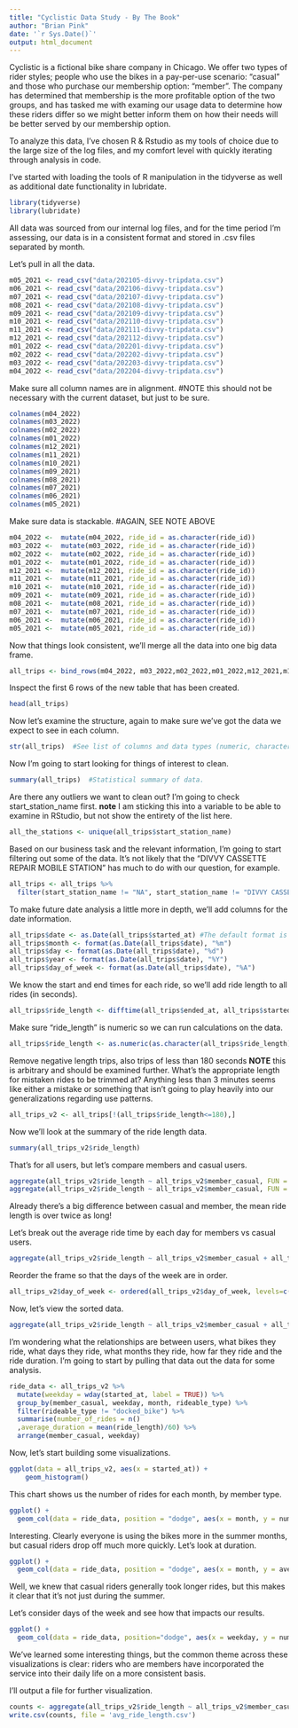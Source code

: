 ```yaml
---
title: "Cyclistic Data Study - By The Book"
author: "Brian Pink"
date: '`r Sys.Date()`'
output: html_document
---
```


Cyclistic is a fictional bike share company in Chicago. We offer two types of rider styles; people who use the bikes in a pay-per-use scenario: "casual" and those who purchase our membership option: "member". The company has determined that membership is the more profitable option of the two groups, and has tasked me with examing our usage data to determine how these riders differ so we might better inform them on how their needs will be better served by our membership option.

To analyze this data, I've chosen R & Rstudio as my tools of choice due to the large size of the log files, and my comfort level with quickly iterating through analysis in code.

I've started with loading the tools of R manipulation in the tidyverse as well as additional date functionality in lubridate.

```r
library(tidyverse)
library(lubridate)  
```

All data was sourced from our internal log files, and for the time period I'm assessing, our data is in a consistent format and stored in .csv files separated by month.

Let's pull in all the data.

```r
m05_2021 <- read_csv("data/202105-divvy-tripdata.csv")
m06_2021 <- read_csv("data/202106-divvy-tripdata.csv")
m07_2021 <- read_csv("data/202107-divvy-tripdata.csv")
m08_2021 <- read_csv("data/202108-divvy-tripdata.csv")
m09_2021 <- read_csv("data/202109-divvy-tripdata.csv")
m10_2021 <- read_csv("data/202110-divvy-tripdata.csv")
m11_2021 <- read_csv("data/202111-divvy-tripdata.csv")
m12_2021 <- read_csv("data/202112-divvy-tripdata.csv")
m01_2022 <- read_csv("data/202201-divvy-tripdata.csv")
m02_2022 <- read_csv("data/202202-divvy-tripdata.csv")
m03_2022 <- read_csv("data/202203-divvy-tripdata.csv")
m04_2022 <- read_csv("data/202204-divvy-tripdata.csv")
```

Make sure all column names are in alignment. #NOTE this should not be necessary with the current dataset, but just to be sure.

```r
colnames(m04_2022)
colnames(m03_2022)
colnames(m02_2022)
colnames(m01_2022)
colnames(m12_2021)
colnames(m11_2021)
colnames(m10_2021)
colnames(m09_2021)
colnames(m08_2021)
colnames(m07_2021)
colnames(m06_2021)
colnames(m05_2021)
```

Make sure data is stackable. #AGAIN, SEE NOTE ABOVE

```r
m04_2022 <-  mutate(m04_2022, ride_id = as.character(ride_id))
m03_2022 <-  mutate(m03_2022, ride_id = as.character(ride_id))
m02_2022 <-  mutate(m02_2022, ride_id = as.character(ride_id))
m01_2022 <-  mutate(m01_2022, ride_id = as.character(ride_id))
m12_2021 <-  mutate(m12_2021, ride_id = as.character(ride_id))
m11_2021 <-  mutate(m11_2021, ride_id = as.character(ride_id))
m10_2021 <-  mutate(m10_2021, ride_id = as.character(ride_id))
m09_2021 <-  mutate(m09_2021, ride_id = as.character(ride_id))
m08_2021 <-  mutate(m08_2021, ride_id = as.character(ride_id))
m07_2021 <-  mutate(m07_2021, ride_id = as.character(ride_id))
m06_2021 <-  mutate(m06_2021, ride_id = as.character(ride_id))
m05_2021 <-  mutate(m05_2021, ride_id = as.character(ride_id))
```

Now that things look consistent, we'll merge all the data into one big data frame.

```r
all_trips <- bind_rows(m04_2022, m03_2022,m02_2022,m01_2022,m12_2021,m11_2021,m10_2021,m09_2021,m08_2021,m07_2021,m06_2021,m05_2021)
```

Inspect the first 6 rows of the new table that has been created.

```r
head(all_trips)
```

Now let's examine the structure, again to make sure we've got the data we expect to see in each column.

```r
str(all_trips)  #See list of columns and data types (numeric, character, etc)
```

Now I'm going to start looking for things of interest to clean.

```r
summary(all_trips)  #Statistical summary of data.
```

Are there any outliers we want to clean out? I'm going to check start_station_name first. **note** I am sticking this into a variable to be able to examine in RStudio, but not show the entirety of the list here.

```r
all_the_stations <- unique(all_trips$start_station_name)
```

Based on our business task and the relevant information, I'm going to start filtering out some of the data. It's not likely that the "DIVVY CASSETTE REPAIR MOBILE STATION" has much to do with our question, for example.

```r
all_trips <- all_trips %>%
  filter(start_station_name != "NA", start_station_name != "DIVVY CASSETTE REPAIR MOBILE STATION")
```


To make future date analysis a little more in depth, we'll add columns for the date information.

```r
all_trips$date <- as.Date(all_trips$started_at) #The default format is yyyy-mm-dd
all_trips$month <- format(as.Date(all_trips$date), "%m")
all_trips$day <- format(as.Date(all_trips$date), "%d")
all_trips$year <- format(as.Date(all_trips$date), "%Y")
all_trips$day_of_week <- format(as.Date(all_trips$date), "%A")
```

We know the start and end times for each ride, so we'll add ride length to all rides (in seconds).

```r
all_trips$ride_length <- difftime(all_trips$ended_at, all_trips$started_at)
```

Make sure "ride_length" is numeric so we can run calculations on the data.

```r
all_trips$ride_length <- as.numeric(as.character(all_trips$ride_length))
```

Remove negative length trips, also trips of less than 180 seconds **NOTE** this is arbitrary and should be examined further. What's the appropriate length for mistaken rides to be trimmed at? Anything less than 3 minutes seems like either a mistake or something that isn't going to play heavily into our generalizations regarding use patterns.

```r
all_trips_v2 <- all_trips[!(all_trips$ride_length<=180),]
```

Now we'll look at the summary of the ride length data.

```r
summary(all_trips_v2$ride_length)
```

That's for all users, but let's compare members and casual users.

```r
aggregate(all_trips_v2$ride_length ~ all_trips_v2$member_casual, FUN = mean)
aggregate(all_trips_v2$ride_length ~ all_trips_v2$member_casual, FUN = median)
```

Already there's a big difference between casual and member, the mean ride length is over twice as long!

Let's break out the average ride time by each day for members vs casual users.

```r
aggregate(all_trips_v2$ride_length ~ all_trips_v2$member_casual + all_trips_v2$day_of_week, FUN = mean)
```

Reorder the frame so that the days of the week are in order.

```r
all_trips_v2$day_of_week <- ordered(all_trips_v2$day_of_week, levels=c("Sunday", "Monday", "Tuesday", "Wednesday", "Thursday", "Friday", "Saturday"))
```

Now, let's view the sorted data.

```r
aggregate(all_trips_v2$ride_length ~ all_trips_v2$member_casual + all_trips_v2$day_of_week, FUN = mean)
```

I'm wondering what the relationships are between users, what bikes they ride, what days they ride, what months they ride, how far they ride and the ride duration. I'm going to start by pulling that data out the data for some analysis.

```r
ride_data <- all_trips_v2 %>% 
  mutate(weekday = wday(started_at, label = TRUE)) %>%
  group_by(member_casual, weekday, month, rideable_type) %>%   
  filter(rideable_type != "docked_bike") %>%
  summarise(number_of_rides = n()							 
  ,average_duration = mean(ride_length)/60) %>% 		        
  arrange(member_casual, weekday)					       
```

Now, let's start building some visualizations. 

```r
ggplot(data = all_trips_v2, aes(x = started_at)) +
    geom_histogram()
```


This chart shows us the number of rides for each month, by member type.

```r
ggplot() +
  geom_col(data = ride_data, position = "dodge", aes(x = month, y = number_of_rides, fill = member_casual))
```

Interesting. Clearly everyone is using the bikes more in the summer months, but casual riders drop off much more quickly. Let's look at duration.

```r
ggplot() +
  geom_col(data = ride_data, position = "dodge", aes(x = month, y = average_duration, fill = member_casual))
```

Well, we knew that casual riders generally took longer rides, but this makes it clear that it's not just during the summer.

Let's consider days of the week and see how that impacts our results.

```r
ggplot() +
  geom_col(data = ride_data, position="dodge", aes(x = weekday, y = number_of_rides, fill = member_casual))
```

We've learned some interesting things, but the common theme across these visualizations is clear: riders who are members have incorporated the service into their daily life on a more consistent basis.

I'll output a file for further visualization.

```r
counts <- aggregate(all_trips_v2$ride_length ~ all_trips_v2$member_casual + all_trips_v2$day_of_week, FUN = mean)
write.csv(counts, file = 'avg_ride_length.csv')

```







